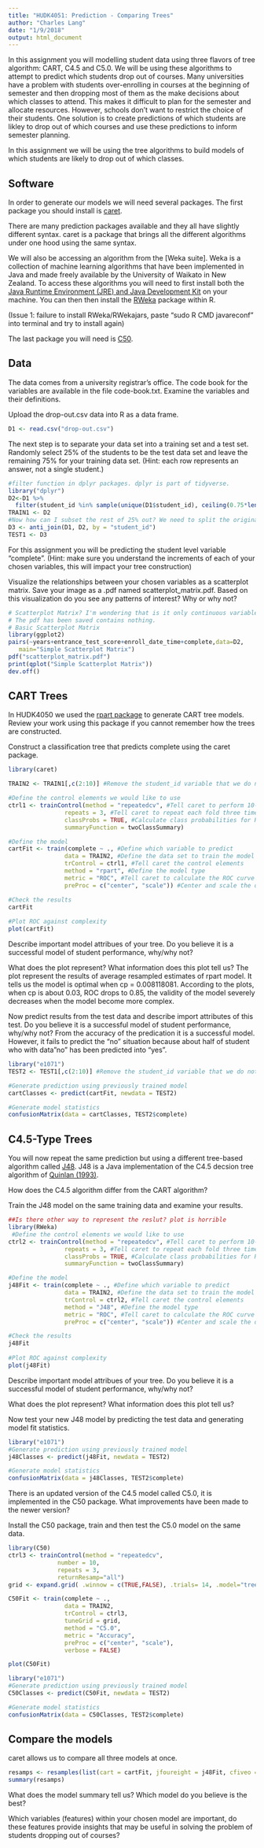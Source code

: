 ```yaml
---
title: "HUDK4051: Prediction - Comparing Trees"
author: "Charles Lang"
date: "1/9/2018"
output: html_document
---
```


In this assignment you will modelling student data using three flavors of tree algorithm: CART, C4.5 and C5.0. We will be using these algorithms to attempt to predict which students drop out of courses. Many universities have a problem with students over-enrolling in courses at the beginning of semester and then dropping most of them as the make decisions about which classes to attend. This makes it difficult to plan for the semester and allocate resources. However, schools don't want to restrict the choice of their students. One solution is to create predictions of which students are likley to drop out of which courses and use these predictions to inform semester planning. 

In this assignment we will be using the tree algorithms to build models of which students are likely to drop out of which classes. 

## Software

In order to generate our models we will need several packages. The first package you should install is [caret]().

There are many prediction packages available and they all have slightly different syntax. caret is a package that brings all the different algorithms under one hood using the same syntax. 

We will also be accessing an algorithm from the [Weka suite]. Weka is a collection of machine learning algorithms that have been implemented in Java and made freely available by the University of Waikato in New Zealand. To access these algorithms you will need to first install both the [Java Runtime Environment (JRE) and Java Development Kit](http://www.oracle.com/technetwork/java/javase/downloads/jre9-downloads-3848532.html) on your machine. You can then then install the [RWeka](https://cran.r-project.org/web/packages/RWeka/index.html) package within R.

(Issue 1: failure to install RWeka/RWekajars, paste "sudo R CMD javareconf" into terminal and try to install again)

The last package you will need is [C50](https://cran.r-project.org/web/packages/C50/index.html).

## Data

The data comes from a university registrar's office. The code book for the variables are available in the file code-book.txt. Examine the variables and their definitions.

Upload the drop-out.csv data into R as a data frame. 

```r
D1 <- read.csv("drop-out.csv")
```

The next step is to separate your data set into a training set and a test set. Randomly select 25% of the students to be the test data set and leave the remaining 75% for your training data set. (Hint: each row represents an answer, not a single student.)

```r
#filter function in dplyr packages. dplyr is part of tidyverse.
library("dplyr")
D2<-D1 %>%
  filter(student_id %in% sample(unique(D1$student_id), ceiling(0.75*length(unique(D1$student_id)))))
TRAIN1 <- D2
#Now how can I subset the rest of 25% out? We need to split the original database into training set and test set, which are mutally exculsive to each other! tidyr cheat sheet on how to combine data set.#
D3 <- anti_join(D1, D2, by = "student_id")
TEST1 <- D3
```

For this assignment you will be predicting the student level variable "complete". 
(Hint: make sure you understand the increments of each of your chosen variables, this will impact your tree construction)

Visualize the relationships between your chosen variables as a scatterplot matrix.  Save your image as a .pdf named scatterplot_matrix.pdf. Based on this visualization do you see any patterns of interest? Why or why not?

```r
# Scatterplot Matrix? I'm wondering that is it only continuous variable can be used in scatterplot??? 
# The pdf has been saved contains nothing.
# Basic Scatterplot Matrix
library(ggplot2)
pairs(~years+entrance_test_score+enroll_date_time+complete,data=D2,
   main="Simple Scatterplot Matrix")
pdf("scatterplot_matrix.pdf")
print(qplot("Simple Scatterplot Matrix"))
dev.off()

```

## CART Trees

In HUDK4050 we used the [rpart package](https://cran.r-project.org/web/packages/rpart/rpart.pdf) to generate CART tree models. Review your work using this package if you cannot remember how the trees are constructed. 

Construct a classification tree that predicts complete using the caret package.

```r
library(caret)

TRAIN2 <- TRAIN1[,c(2:10)] #Remove the student_id variable that we do not want to use in the model

#Define the control elements we would like to use
ctrl1 <- trainControl(method = "repeatedcv", #Tell caret to perform 10-fold cross validation
                repeats = 3, #Tell caret to repeat each fold three times
                classProbs = TRUE, #Calculate class probabilities for ROC calculation
                summaryFunction = twoClassSummary)

#Define the model
cartFit <- train(complete ~ ., #Define which variable to predict 
                data = TRAIN2, #Define the data set to train the model on
                trControl = ctrl1, #Tell caret the control elements
                method = "rpart", #Define the model type
                metric = "ROC", #Tell caret to calculate the ROC curve
                preProc = c("center", "scale")) #Center and scale the data to minimize the 

#Check the results
cartFit
                
#Plot ROC against complexity 
plot(cartFit)

```

Describe important model attribues of your tree. Do you believe it is a successful model of student performance, why/why not?

What does the plot represent? What information does this plot tell us?
The plot represent the results of average resampled estimates of rpart model. It tells us the model is optimal when cp = 0.008118081. According to the plots, when cp is about 0.03, ROC drops to 0.85, the validity of the model severely decreases when the model become more complex.

Now predict results from the test data and describe import attributes of this test. Do you believe it is a successful model of student performance, why/why not?
From the accuracy of the predication it is a successful model. However, it fails to predict the "no" situation because about half of student who with data"no" has been predicted into "yes". 

```r
library("e1071")
TEST2 <- TEST1[,c(2:10)] #Remove the student_id variable that we do not want to use in the model

#Generate prediction using previously trained model
cartClasses <- predict(cartFit, newdata = TEST2)

#Generate model statistics
confusionMatrix(data = cartClasses, TEST2$complete)

```

## C4.5-Type Trees

You will now repeat the same prediction but using a different tree-based algorithm called [J48](). J48 is a Java implementation of the C4.5 decsion tree algorithm of [Quinlan (1993)](). 

How does the C4.5 algorithm differ from the CART algorithm?

Train the J48 model on the same training data and examine your results.
```r
##Is there other way to represent the reslut? plot is horrible
library(RWeka)
 #Define the control elements we would like to use
ctrl2 <- trainControl(method = "repeatedcv", #Tell caret to perform 10-fold cross validation
                repeats = 3, #Tell caret to repeat each fold three times
                classProbs = TRUE, #Calculate class probabilities for ROC calculation
                summaryFunction = twoClassSummary)

#Define the model
j48Fit <- train(complete ~ ., #Define which variable to predict 
                data = TRAIN2, #Define the data set to train the model on
                trControl = ctrl2, #Tell caret the control elements
                method = "J48", #Define the model type
                metric = "ROC", #Tell caret to calculate the ROC curve
                preProc = c("center", "scale")) #Center and scale the data to minimize the 

#Check the results
j48Fit
                
#Plot ROC against complexity 
plot(j48Fit)

```


Describe important model attribues of your tree. Do you believe it is a successful model of student performance, why/why not?

What does the plot represent? What information does this plot tell us?


Now test your new J48 model by predicting the test data and generating model fit statistics.

```r
library("e1071")
#Generate prediction using previously trained model
j48Classes <- predict(j48Fit, newdata = TEST2)

#Generate model statistics
confusionMatrix(data = j48Classes, TEST2$complete)


```

There is an updated version of the C4.5 model called C5.0, it is implemented in the C50 package. What improvements have been made to the newer version? 

Install the C50 package, train and then test the C5.0 model on the same data.

```r
library(C50)
ctrl3 <- trainControl(method = "repeatedcv",
              number = 10,
              repeats = 3, 
              returnResamp="all")
grid <- expand.grid( .winnow = c(TRUE,FALSE), .trials= 14, .model="tree" )

C50Fit <- train(complete ~ ., 
                data = TRAIN2, 
                trControl = ctrl3, 
                tuneGrid = grid,
                method = "C5.0", 
                metric = "Accuracy", 
                preProc = c("center", "scale"),
                verbose = FALSE) 

plot(C50Fit)

library("e1071")
#Generate prediction using previously trained model
C50Classes <- predict(C50Fit, newdata = TEST2)

#Generate model statistics
confusionMatrix(data = C50Classes, TEST2$complete)


```

## Compare the models

caret allows us to compare all three models at once.

```r
resamps <- resamples(list(cart = cartFit, jfoureight = j48Fit, cfiveo = C50Fit))
summary(resamps)
```

What does the model summary tell us? Which model do you believe is the best?

Which variables (features) within your chosen model are important, do these features provide insights that may be useful in solving the problem of students dropping out of courses?